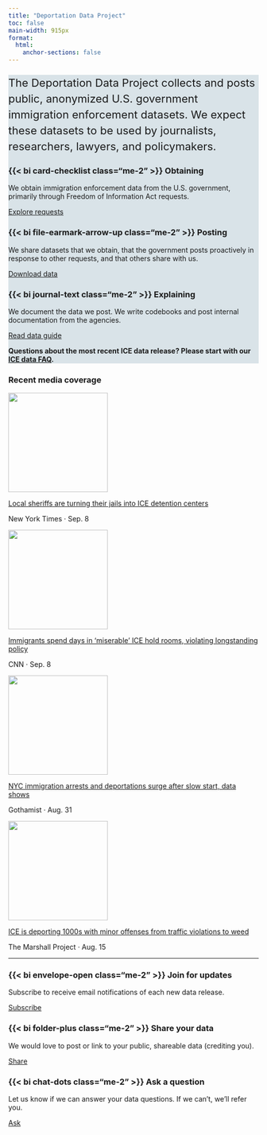 ```yaml
---
title: "Deportation Data Project"
toc: false
main-width: 915px
format:
  html:
    anchor-sections: false
---
```


```{=html}
<style>
.bold-link {
  font-weight: bold;
}
</style>
```

::: {.container .py-3 .px-4 .rounded style="background-color: #D9E3E8"}

<p style="font-size:22px; line-height: 2rem">The Deportation Data Project collects and posts public, anonymized U.S. government immigration enforcement datasets. We expect these datasets to be used by journalists, researchers, lawyers, and policymakers.</p>

::: {.grid}

::: {.g-col-12 .g-col-md-4 .g-col-lg-4}

### {{< bi card-checklist class="me-2" >}} Obtaining 

We obtain immigration enforcement data from the U.S. government, primarily through Freedom of Information Act requests. 

[Explore requests](/foia.html){.btn-action-primary .btn-action .btn .btn-outline-primary .btn-sm role="button"} 

:::

::: {.g-col-12 .g-col-md-4 .g-col-lg-4}

### {{< bi file-earmark-arrow-up class="me-2" >}} Posting

We share datasets that we obtain, that the government posts proactively in response to other requests, and that others share with us.

[Download data](/data.html){.btn-action-primary .btn-action .btn .btn-outline-primary .btn-sm role="button"} 

:::

::: {.g-col-12 .g-col-md-4 .g-col-lg-4}

### {{< bi journal-text class="me-2" >}} Explaining

We document the data we post. We write codebooks and post internal documentation from the agencies.

[Read data guide](/guide.html){.btn-action-primary .btn-action .btn .btn-outline-primary .btn-sm role="button"} 

:::

<!-- /grid-->
:::

<p></p>

**Questions about the most recent ICE data release? Please start with our [ICE data FAQ](https://deportationdata.org/docs/ice.html#faq){.bold-link}.**

<!-- /div -->
::: 


<!-- cards -->

::: {.container .px-4}

### Recent media coverage {.pb-3}

::: {.grid}

::: {.g-col-12 .g-col-md-4 .g-col-lg-4}


[![](img/NYT-image-index-page.png){.card-img-top .w-100 style="height:200px; object-fit:cover;"}](https://www.nytimes.com/interactive/2025/09/08/us/politics/ice-detention-county-jails-sheriffs-deportation.html)

[Local sheriffs are turning their jails into ICE detention centers](https://www.nytimes.com/interactive/2025/09/08/us/politics/ice-detention-county-jails-sheriffs-deportation.html)

<p class="card-text small text-muted">New York Times · Sep. 8</p>

:::


::: {.g-col-12 .g-col-md-4 .g-col-lg-4}

[![](img/CNN-image-index-page.png){.card-img-top .w-100 style="height:200px; object-fit:cover;"}](https://edition.cnn.com/2025/09/08/us/detainees-ice-immigrants-hold-rooms)

[Immigrants spend days in ‘miserable’ ICE hold rooms, violating longstanding policy](https://edition.cnn.com/2025/09/08/us/detainees-ice-immigrants-hold-rooms)

<p class="card-text small text-muted">CNN · Sep. 8</p>


:::

::: {.g-col-12 .g-col-md-4 .g-col-lg-4}

[![](img/Gothamist-screenshot-index-page.png){.card-img-top .w-100 style="height:200px; object-fit:cover;"}](https://gothamist.com/news/nyc-immigration-arrests-and-deportations-surge-after-slow-start-data-shows)

[NYC immigration arrests and deportations surge after slow start, data shows](https://gothamist.com/news/nyc-immigration-arrests-and-deportations-surge-after-slow-start-data-shows)

<p class="card-text small text-muted">Gothamist · Aug. 31</p>


:::


::: {.g-col-12 .g-col-md-4 .g-col-lg-4}

[![](img/marshall-screenshot-index-page.jpg){.card-img-top .w-100 style="height:200px; object-fit:cover;"}](https://www.themarshallproject.org/2025/08/15/ice-georgia-traffic-stop-arrest-immigration)

[ICE is deporting 1000s with minor offenses from traffic violations to weed](https://www.themarshallproject.org/2025/08/15/ice-georgia-traffic-stop-arrest-immigration)

<p class="card-text small text-muted">The Marshall Project · Aug. 15</p>


:::



:::

:::
<!-- /cards -->



::: {.container .py-3 .px-4}

---

::: {.grid}

::: {.g-col-12 .g-col-md-4 .g-col-lg-4}

### {{< bi envelope-open class="me-2" >}} Join for updates

Subscribe to receive email notifications of each new data release.

[Subscribe](https://groups.google.com/a/law.berkeley.edu/g/deportation_data_updates/about){.btn-action-primary .btn-action .btn .btn-outline-primary .btn-sm role="button"} 

:::

::: {.g-col-12 .g-col-md-4 .g-col-lg-4}

### {{< bi folder-plus class="me-2" >}} Share your data 

We would love to post or link to your public, shareable data (crediting you).

[Share](mailto:deportation_data_questions@law.berkeley.edu){.btn .btn-outline-primary .btn-sm role="button"} 

:::


::: {.g-col-12 .g-col-md-4 .g-col-lg-4}

### {{< bi chat-dots class="me-2" >}} Ask a question 

Let us know if we can answer your data questions. If we can't, we'll refer you.

[Ask](mailto:deportation_data_questions@law.berkeley.edu){.btn-action-primary .btn-action .btn .btn-outline-primary .btn-sm role="button"} 

:::

:::

<!-- div -->
:::



